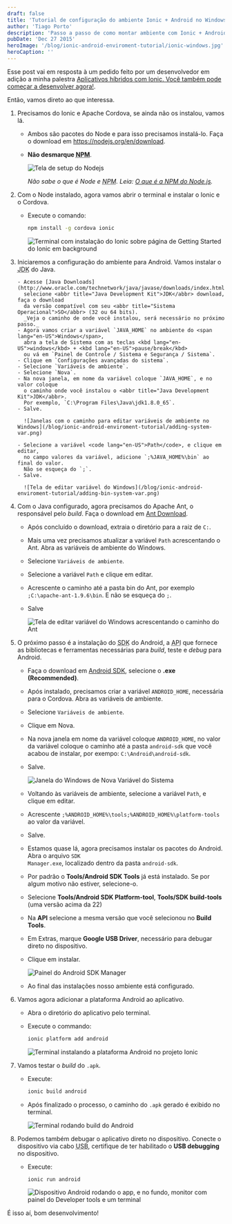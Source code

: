 ```yaml
---
draft: false
title: 'Tutorial de configuração do ambiente Ionic + Android no Windows'
author: 'Tiago Porto'
description: 'Passo a passo de como montar ambiente com Ionic + Android no Windows.'
pubDate: 'Dec 27 2015'
heroImage: '/blog/ionic-android-enviroment-tutorial/ionic-windows.jpg'
heroCaption: ''
---
```


Esse post vai em resposta à um pedido feito por um desenvolvedor em adição a minha palestra
[Aplicativos híbridos com Ionic. Você também pode começar a desenvolver agora!](https://tiagoporto.com/pt-br/blog/aplicativos-hibridos-com-ionic-voce-tambem-pode-comecar-a-desenvolver-agora-talk).

Então, vamos direto ao que interessa.

1.  Precisamos do <span lang="en-US">Ionic</span> e <span lang="en-US">Apache Cordova</span>,
    se ainda não os instalou, vamos lá.

    - Ambos são pacotes do <span lang="en-US">Node</span> e para isso precisamos instalá-lo.
      Faça o download em https://nodejs.org/en/download.
    - **Não desmarque <abbr title="Node Package Manager" lang="en-US">NPM</abbr>**.

      ![Tela de setup do Nodejs](/blog/ionic-android-enviroment-tutorial/node-setup-screen.png)

      _Não sabe o que é <span lang="en-US">Node</span> e <abbr title="Node Package Manager" lang="en-US">NPM</abbr>.
      Leia: [O que é a NPM do Node.js](http://nodebr.com/o-que-e-a-npm-do-nodejs/)._

2.  Com o <span lang="en-US">Node</span> instalado, agora vamos abrir o terminal e
    instalar o <span lang="en-US">Ionic</span> e o <span lang="en-US">Cordova</span>.

    - Execute o comando:

      ```bash
      npm install -g cordova ionic
      ```

      ![Terminal com instalação do Ionic sobre página de Getting Started do Ionic em background](/blog/ionic-android-enviroment-tutorial/ionic-install.png)

3.  Iniciaremos a configuração do ambiente para <span lang="en-US">Android</span>.
    Vamos instalar o <abbr title="Java Development Kit">JDK</abbr> do Java.

        - Acesse [Java Downloads](http://www.oracle.com/technetwork/java/javase/downloads/index.html),
          selecione <abbr title="Java Development Kit">JDK</abbr> download, faça o download
          da versão compatível com seu <abbr title="Sistema Operacional">SO</abbr> (32 ou 64 bits).
          _Veja o caminho de onde você instalou, será necessário no próximo passo._
        - Agora vamos criar a variável `JAVA_HOME` no ambiente do <span lang="en-US">Windows</span>,
          abra a tela de Sistema com as teclas <kbd lang="en-US">windows</kbd> + <kbd lang="en-US">pause/break</kbd>
          ou vá em `Painel de Controle / Sistema e Segurança / Sistema`.
        - Clique em `Configurações avançadas do sistema`.
        - Selecione `Variáveis de ambiente`.
        - Selecione `Nova`.
        - Na nova janela, em nome da variável coloque `JAVA_HOME`, e no valor coloque
          o caminho onde você instalou o <abbr title="Java Development Kit">JDK</abbr>.
          Por exemplo, `C:\Program Files\Java\jdk1.8.0_65`.
        - Salve.

          ![Janelas com o caminho para editar variáveis de ambiente no Windows](/blog/ionic-android-enviroment-tutorial/adding-system-var.png)

        - Selecione a variável <code lang="en-US">Path</code>, e clique em editar,
          no campo valores da variável, adicione `;%JAVA_HOME%\bin` ao final do valor.
          Não se esqueça do `;`.
        - Salve.

          ![Tela de editar variável do Windows](/blog/ionic-android-enviroment-tutorial/adding-bin-system-var.png)

4.  Com o Java configurado, agora precisamos do <span lang="en-US">Apache Ant</span>,
    o responsável pelo <em lang="en-US">build</em>. Faça o download
    em <a href="http://ant.apache.org/bindownload.cgi" lang="en-US">Ant Download</a>.

    - Após concluído o download, extraia o diretório para a raiz de `C:`.
    - Mais uma vez precisamos atualizar a variável <code lang="en-US">Path</code>
      acrescentando o <span lang="en-US">Ant</span>.
      Abra as variáveis de ambiente do <span lang="en-US">Windows</span>.
    - Selecione `Variáveis de ambiente`.
    - Selecione a variável <code lang="en-US">Path</code> e clique em editar.
    - Acrescente o caminho até a pasta bin do <span lang="en-US">Ant</span>,
      por exemplo `;C:\apache-ant-1.9.6\bin`.
      E não se esqueça do `;`.
    - Salve

      ![Tela de editar variável do Windows acrescentando o caminho do Ant](/blog/ionic-android-enviroment-tutorial/adding-ant-system-var.png)

5.  O próximo passo é a instalação do <abbr title="Software Development Kit">SDK</abbr>
    do <span lang="en-US">Android</span>, a <abbr title="Application Programming Interface">API</abbr>
    que fornece as bibliotecas e ferramentas necessárias para <em lang="en-US">build</em>,
    teste e <em lang="en-US">debug</em> para <span lang="en-US">Android</span>.

    - Faça o download em <a href="http://developer.android.com/sdk/index.html#Other" lang="en-US">Android SDK</a>,
      selecione o **.exe (Recommended)**.
    - Após instalado, precisamos criar a variável `ANDROID_HOME`, necessária para
      o Cordova. Abra as variáveis de ambiente.
    - Selecione `Variáveis de ambiente`.
    - Clique em Nova.
    - Na nova janela em nome da variável coloque `ANDROID_HOME`, no valor da
      variável coloque o caminho até a pasta `android-sdk` que você acabou de instalar,
      por exempo: `C:\Android\android-sdk`.
    - Salve.

      ![Janela do Windows de Nova Variável do Sistema](/blog/ionic-android-enviroment-tutorial/android-home-var.png)

    - Voltando às variáveis de ambiente, selecione a variável <code lang="en-US">Path</code>,
      e clique em editar.
    - Acrescente `;%ANDROID_HOME%\tools;%ANDROID_HOME%\platform-tools` ao valor da variável.
    - Salve.
    - Estamos quase lá, agora precisamos instalar os pacotes do <span lang="en-US">Android</span>.
      Abra o arquivo <code lang="en-US">SDK Manager.exe</code>, localizado dentro da pasta `android-sdk`.
    - Por padrão o <strong lang="en-US">Tools/Android SDK Tools</strong> já está instalado.
      Se por algum motivo não estiver, selecione-o.
    - Selecione <strong lang="en-US">Tools/Android SDK Platform-tool</strong>, <strong lang="en-US">Tools/SDK build-tools</strong>
      (uma versão acima da 22)
    - Na **API** selecione a mesma versão que você selecionou no <strong lang="en-US">Build Tools</strong>.
    - Em Extras, marque <strong lang="en-US">Google USB Driver</strong>,
      necessário para debugar direto no dispositivo.
    - Clique em instalar.

      ![Painel do Android SDK Manager](/blog/ionic-android-enviroment-tutorial/android-sdk-manager-panel.png)

    - Ao final das instalações nosso ambiente está configurado.

6.  Vamos agora adicionar a plataforma <span lang="en-US">Android</span> ao aplicativo.

    - Abra o diretório do aplicativo pelo terminal.
    - Execute o commando:

      ```bash
      ionic platform add android
      ```

      ![Terminal instalando a plataforma Android no projeto Ionic](/blog/ionic-android-enviroment-tutorial/ionic-platform-add-android.png)

7.  Vamos testar o <em lang="en-US">build</em> do `.apk`.

    - Execute:

      ```bash
      ionic build android
      ```

    - Após finalizado o processo, o caminho do `.apk` gerado é exibido no terminal.

      ![Terminal rodando build do Android](/blog/ionic-android-enviroment-tutorial/ionic-build-android.png)

8.  Podemos também debugar o aplicativo direto no dispositivo. Conecte o dispositivo
    via cabo <abbr title="Universal Serial Bus">USB</abbr>, certifique de ter
    habilitado o <strong lang="en-US">USB debugging</strong> no dispositivo.

    - Execute:

      ```bash
      ionic run android
      ```

      ![Dispositivo Android rodando o app, e no fundo, monitor com painel do Developer tools e um terminal](/blog/ionic-android-enviroment-tutorial/run-android.jpg)

É isso aí, bom desenvolvimento!
